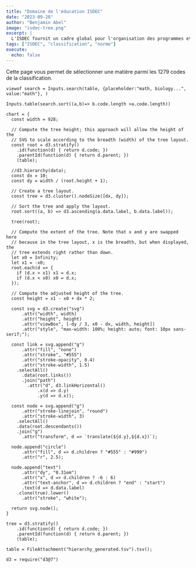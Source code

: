 ```yaml
---
title: "Domaine de l'éducation ISDEC"
date: "2023-09-28"
author: "Benjamin Abel"
image: "isdec-tree.png"
excerpt: |
  L'ISDEC fournit un cadre global pour l'organisation des programmes et des qualifications en matière d'éducation en appliquant des définitions uniformes et convenues au niveau international afin de faciliter les comparaisons des systèmes d'enseignement entre les pays.
tags: ["ISDEC", "classification", "norme"]
execute:
  echo: false
---
```


Cette page vous permet de sélectionner une matière parmi les 1279 codes de la classification.


```ojs
viewof search = Inputs.search(table, {placeholder:"math, biology...", value:"math"}, )

Inputs.table(search.sort((a,b)=> b.code.length >a.code.length))
```

```ojs
chart = {
  const width = 928;
  
  // Compute the tree height; this approach will allow the height of the
  // SVG to scale according to the breadth (width) of the tree layout.
  const root = d3.stratify()
    .id(function(d) { return d.code; })
    .parentId(function(d) { return d.parent; })
    (table);
    
  //d3.hierarchy(data);
  const dx = 10;
  const dy = width / (root.height + 1);

  // Create a tree layout.
  const tree = d3.cluster().nodeSize([dx, dy]);

  // Sort the tree and apply the layout.
  root.sort((a, b) => d3.ascending(a.data.label, b.data.label));
  
  tree(root);

  // Compute the extent of the tree. Note that x and y are swapped here
  // because in the tree layout, x is the breadth, but when displayed, the
  // tree extends right rather than down.
  let x0 = Infinity;
  let x1 = -x0;
  root.each(d => {
    if (d.x > x1) x1 = d.x;
    if (d.x < x0) x0 = d.x;
  });

  // Compute the adjusted height of the tree.
  const height = x1 - x0 + dx * 2;

  const svg = d3.create("svg")
      .attr("width", width)
      .attr("height", height)
      .attr("viewBox", [-dy / 3, x0 - dx, width, height])
      .attr("style", "max-width: 100%; height: auto; font: 10px sans-serif;");

  const link = svg.append("g")
      .attr("fill", "none")
      .attr("stroke", "#555")
      .attr("stroke-opacity", 0.4)
      .attr("stroke-width", 1.5)
    .selectAll()
      .data(root.links())
      .join("path")
        .attr("d", d3.linkHorizontal()
            .x(d => d.y)
            .y(d => d.x));
  
  const node = svg.append("g")
      .attr("stroke-linejoin", "round")
      .attr("stroke-width", 3)
    .selectAll()
    .data(root.descendants())
    .join("g")
      .attr("transform", d => `translate(${d.y},${d.x})`);

  node.append("circle")
      .attr("fill", d => d.children ? "#555" : "#999")
      .attr("r", 2.5);

  node.append("text")
      .attr("dy", "0.31em")
      .attr("x", d => d.children ? -6 : 6)
      .attr("text-anchor", d => d.children ? "end" : "start")
      .text(d => d.data.label)
    .clone(true).lower()
      .attr("stroke", "white");
  
  return svg.node();
}
```
```ojs
tree = d3.stratify()
    .id(function(d) { return d.code; })
    .parentId(function(d) { return d.parent; })
    (table);
```
```ojs
table = FileAttachment("hierarchy_generated.tsv").tsv();
```

```ojs
d3 = require("d3@7")
```
